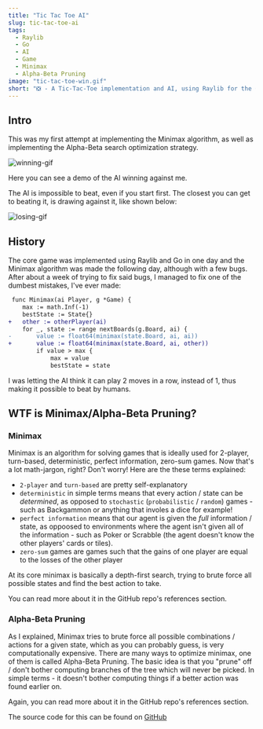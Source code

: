 ```yaml
---
title: "Tic Tac Toe AI"
slug: tic-tac-toe-ai
tags:
  - Raylib
  - Go
  - AI
  - Game
  - Minimax
  - Alpha-Beta Pruning
image: "tic-tac-toe-win.gif"
short: "❎ - A Tic-Tac-Toe implementation and AI, using Raylib for the GUI and Minimax + Alpha-Beta pruning for the AI."
---
```


## Intro

This was my first attempt at implementing the Minimax algorithm, as well as implementing the Alpha-Beta search optimization strategy.

![winning-gif](/tic-tac-toe-win.gif)

Here you can see a demo of the AI winning against me.

The AI is impossible to beat, even if you start first. The closest you can get to beating it, is drawing against it, like shown below:

![losing-gif](/tic-tac-toe-draw.gif)

## History

The core game was implemented using Raylib and Go in one day and the Minimax algorithm was made the following day, although with a few bugs.
After about a week of trying to fix said bugs, I managed to fix one of the dumbest mistakes, I've ever made:

```diff
 func Minimax(ai Player, g *Game) {
 	max := math.Inf(-1)
 	bestState := State{}
+	other := otherPlayer(ai)
 	for _, state := range nextBoards(g.Board, ai) {
-		value := float64(minimax(state.Board, ai, ai))
+		value := float64(minimax(state.Board, ai, other))
 		if value > max {
 			max = value
 			bestState = state
```

I was letting the AI think it can play 2 moves in a row, instead of 1, thus making it possible to beat by humans.

## WTF is Minimax/Alpha-Beta Pruning?

### Minimax

Minimax is an algorithm for solving games that is ideally used for 2-player, turn-based, deterministic, perfect information, zero-sum games.
Now that's a lot math-jargon, right? Don't worry! Here are the these terms explained:

- `2-player` and `turn-based` are pretty self-explanatory
- `deterministic` in simple terms means that every action / state can be _determined_, as opposed to `stochastic` (`probabilistic` / `random`) games - such as Backgammon or anything that involes a dice for example!
- `perfect information` means that our agent is given the _full_ information / state, as oppoosed to environments where the agent isn't given all of the information - such as Poker or Scrabble (the agent doesn't know the other players' cards or tiles).
- `zero-sum` games are games such that the gains of one player are equal to the losses of the other player

At its core minimax is basically a depth-first search, trying to brute force all possible states and find the best action to take.

You can read more about it in the GitHub repo's references section.

### Alpha-Beta Pruning

As I explained, Minimax tries to brute force all possible combinations / actions for a given state, which as you can probably guess, is very computationally expensive.
There are many ways to optimize minimax, one of them is called Alpha-Beta Pruning. The basic idea is that you "prune" off / don't bother computing branches of the tree which will never be picked.
In simple terms - it doesn't bother computing things if a better action was found earlier on.

Again, you can read more about it in the GitHub repo's references section.

The source code for this can be found on [GitHub](https://github.com/fr3fou/tic-tac-toe-ai)
